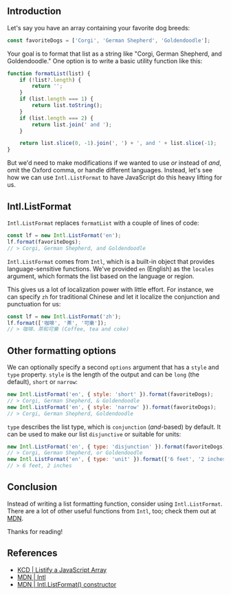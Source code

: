 ## Introduction

Let's say you have an array containing your favorite dog breeds:

```javascript
const favoriteDogs = ['Corgi', 'German Shepherd', 'Goldendoodle'];
```

Your goal is to format that list as a string like "Corgi, German Shepherd, and Goldendoodle." One option is to write a basic utility function like this:

```javascript
function formatList(list) {
    if (!list?.length) {
        return '';
    }
    if (list.length === 1) {
        return list.toString();
    }
    if (list.length === 2) {
        return list.join(' and ');
    }

    return list.slice(0, -1).join(', ') + ', and ' + list.slice(-1);
}
```

But we'd need to make modifications if we wanted to use _or_ instead of _and_, omit the Oxford comma, or handle different languages. Instead, let's see how we can use `Intl.ListFormat` to have JavaScript do this heavy lifting for us.

## Intl.ListFormat

`Intl.ListFormat` replaces `formatList` with a couple of lines of code:

```javascript
const lf = new Intl.ListFormat('en');
lf.format(favoriteDogs);
// > Corgi, German Shepherd, and Goldendoodle
```

`Intl.ListFormat` comes from `Intl`, which is a built-in object that provides language-sensitive functions. We've provided `en` (English) as the `locales` argument, which formats the list based on the language or region.

This gives us a lot of localization power with little effort. For instance, we can specify `zh` for traditional Chinese and let it localize the conjunction and punctuation for us:

```javascript
const lf = new Intl.ListFormat('zh');
lf.format(['咖啡', '茶', '可樂']);
// > 咖啡、茶和可樂 (Coffee, tea and coke)
```

## Other formatting options

We can optionally specify a second `options` argument that has a `style` and `type` property. `style` is the length of the output and can be `long` (the default), `short` or `narrow`:

```javascript
new Intl.ListFormat('en', { style: 'short' }).format(favoriteDogs);
// > Corgi, German Shepherd, & Goldendoodle
new Intl.ListFormat('en', { style: 'narrow' }).format(favoriteDogs);
// > Corgi, German Shepherd, Goldendoodle
```

`type` describes the list type, which is `conjunction` (_and_-based) by default. It can be used to make our list `disjunctive` or suitable for units:

```javascript
new Intl.ListFormat('en', { type: 'disjunction' }).format(favoriteDogs);
// > Corgi, German Shepherd, or Goldendoodle
new Intl.ListFormat('en', { type: 'unit' }).format(['6 feet', '2 inches']);
// > 6 feet, 2 inches
```

## Conclusion

Instead of writing a list formatting function, consider using `Intl.ListFormat`. There are a lot of other useful functions from `Intl`, too; check them out at [MDN](https://developer.mozilla.org/en-US/docs/Web/JavaScript/Reference/Global_Objects/Intl).

Thanks for reading!

<OpenToWork />

<ConnectSection />

## References

-   [KCD | Listify a JavaScript Array](https://kentcdodds.com/blog/listify-a-java-script-array)
-   [MDN | Intl](https://developer.mozilla.org/en-US/docs/Web/JavaScript/Reference/Global_Objects/Intl)
-   [MDN | Intl.ListFormat() constructor](https://developer.mozilla.org/en-US/docs/Web/JavaScript/Reference/Global_Objects/Intl/ListFormat/ListFormat)
